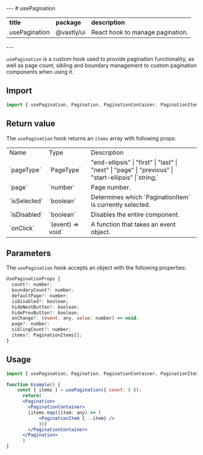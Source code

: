 
<Meta title="Hooks/usePagination" />
---
# usePagination
<table>
  <tr>
    <td><b>title</b></td>
    <td><b>package</b></td>
    <td><b>description</b></td>
  </tr>
  <tr>
    <td>usePagination</td>
    <td>@vastly/ui</td>
    <td>React hook to manage pagination.</td>
  </tr>
</table>
---
<br/>

`usePagination` is a custom hook used to provide pagination functionality, as well as
page count, sibling and boundary management to custom pagination components when using it.

## Import

```js
import { usePagination, Pagination, PaginationContainer, PaginationItem } from '@vastly/ui'
```

## Return value

The `usePagination` hook returns an `items` array with following props:

<table>
    <tr>
        <td>Name</td>
        <td>Type</td>
        <td>Description</td>
    </tr>
    <tr>
        <td>`pageType`</td>
        <td>`PageType`</td>
        <td>"end-ellipsis" | "first" | "last" | "next" | "page" | "previous" | "start-ellipsis" |`string;`</td>
    </tr>
    <tr>
        <td>`page`</td>
        <td>`number`</td>
        <td>Page number.</td>
    </tr>
    <tr>
        <td>`isSelected`</td>
        <td>`boolean`</td>
        <td>Determines which `PaginationItem` is currently selected.</td>
    </tr>
    <tr>
        <td>`isDisabled`</td>
        <td>`boolean`</td>
        <td>Disables the entire component.</td>
    </tr>
    <tr>
        <td>`onClick`</td>
        <td>`(event) => void`</td>
        <td>A function that takes an event object.</td>
    </tr>
</table>


## Parameters

The `usePagination` hook accepts an object with the following properties:
```js
UsePaginationProps {
  count?: number;
  boundaryCount?: number;
  defaultPage?: number;
  isDisabled?: boolean;
  hideNextButton?: boolean;
  hidePrevButton?: boolean;
  onChange?: (event: any, value: number) => void;
  page?: number;
  siblingCount?: number;
  items?: PaginationItems[];
}
```

## Usage

```jsx
import { usePagination, Pagination, PaginationContainer, PaginationItem } from '@vastly/ui'

function Example() {
    const { items } = usePagination({ count: 8 });
      return(
      <Pagination>
        <PaginationContainer>
        {items.map((item: any) => (
            <PaginationItem {...item} />
            ))}
        </PaginationContainer>
      </Pagination>
      )
}
```

